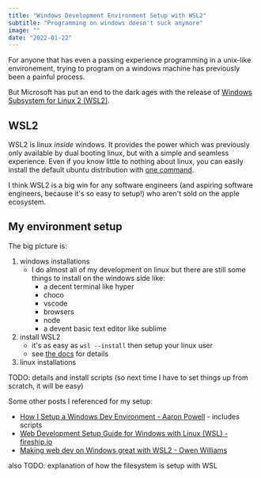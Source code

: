 ```yaml
---
title: "Windows Development Environment Setup with WSL2"
subtitle: "Programming on windows doesn't suck anymore"
image: ""
date: "2022-01-22"
---
```


For anyone that has even a passing experience programming in a unix-like environement, trying to program on a windows machine has previously been a painful process.

But Microsoft has put an end to the dark ages with the release of [Windows Subsystem for Linux 2 (WSL2)](https://docs.microsoft.com/en-us/windows/wsl/about).

## WSL2

WSL2 is linux *inside* windows. It provides the power which was previously only available by dual booting linux, but with a simple and seamless experience. Even if you know little to nothing about linux, you can easily install the default ubuntu distribution with [one command](https://docs.microsoft.com/en-us/windows/wsl/install). 

I think WSL2 is a big win for any software engineers (and aspiring software engineers, because it's so easy to setup!) who aren't sold on the apple ecosystem. 

## My environment setup

The big picture is:

1. windows installations
    - I do almost all of my development on linux but there are still some things to install on the windows side like:
        - a decent terminal like hyper
        - choco
        - vscode
        - browsers
        - node
        - a devent basic text editor like sublime
2. install WSL2
    - it's as easy as `wsl --install` then setup your linux user
    - see [the docs](https://docs.microsoft.com/en-us/windows/wsl/install) for details
3. linux installations

TODO: details and install scripts (so next time I have to set things up from scratch, it will be easy)

Some other posts I referenced for my setup:
- [How I Setup a Windows Dev Environment - Aaron Powell](https://www.aaron-powell.com/posts/2020-03-25-how-i-setup-a-windows-dev-environment/) - includes scripts
- [Web Development Setup Guide for Windows with Linux (WSL) - fireship.io](https://fireship.io/lessons/windows-10-for-web-dev/)
- [Making web dev on Windows great with WSL2 - Owen Williams](https://char.gd/blog/2019/windows-web-dev-with-wsl2)


also TODO: explanation of how the filesystem is setup with WSL

